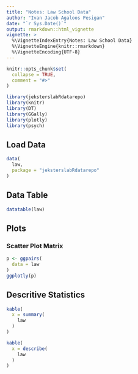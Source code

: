```yaml
---
title: "Notes: Law School Data"
author: "Ivan Jacob Agaloos Pesigan"
date: "`r Sys.Date()`"
output: rmarkdown::html_vignette
vignette: >
  %\VignetteIndexEntry{Notes: Law School Data}
  %\VignetteEngine{knitr::rmarkdown}
  %\VignetteEncoding{UTF-8}
---
```


```r
knitr::opts_chunk$set(
  collapse = TRUE,
  comment = "#>"
)
```

```r
library(jeksterslabRdatarepo)
library(knitr)
library(DT)
library(GGally)
library(plotly)
library(psych)
```

## Load Data

```r
data(
  law,
  package = "jeksterslabRdatarepo"
)
```

## Data Table

```r
datatable(law)
```

## Plots

### Scatter Plot Matrix

```r
p <- ggpairs(
  data = law
)
ggplotly(p)
```

## Descritive Statistics

```r
kable(
  x = summary(
    law
  )
)
```

```r
kable(
  x = describe(
    law
  )
)
```
